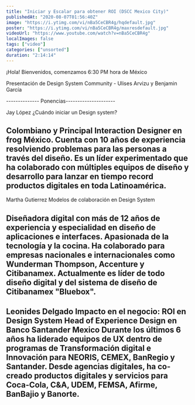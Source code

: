 ```yaml
---
title: "Iniciar y Escalar para obtener ROI (DSCC Mexico City)"
publishedAt: "2020-08-07T01:56:40Z"
image: "https://i.ytimg.com/vi/nBa5CeCBR4g/hqdefault.jpg"
poster: "https://i.ytimg.com/vi/nBa5CeCBR4g/maxresdefault.jpg"
videoUrl: "https://www.youtube.com/watch?v=nBa5CeCBR4g"
localImages: false
tags: ["video"]
categories: ["unsorted"]
duration: "2:14:14"
---
```

¡Hola! Bienvenidos, comenzamos 6:30 PM hora de México


Presentación de Design System Community - Ulises Arvizu y Benjamin García

-------------- Ponencias---------------------

Jay López
¿Cuándo iniciar un Design system?

Colombiano y Principal Interaction Designer en frog México. Cuenta con 10 años de experiencia resolviendo problemas para las personas a través del diseño. Es un líder experimentado que ha colaborado con múltiples equipos de diseño y desarrollo para lanzar en tiempo record productos digitales en toda Latinoamérica.
----------------------------------------------------

Martha Gutierrez
Modelos de colaboración en Design System

Diseñadora digital con más de 12 años de experiencia y especialidad en diseño de aplicaciones e interfaces. Apasionada de la tecnología y la cocina. Ha colaborado para empresas nacionales e internacionales como Wunderman Thompson, Accenture y Citibanamex. Actualmente es líder de todo diseño digital y del sistema de diseño de Citibanamex "Bluebox".
-----------------------------------------------------

Leonides Delgado
Impacto en el negocio: ROI en Design System
Head of Experience Design en Banco Santander Mexico
Durante los últimos 6 años ha liderado equipos de UX dentro de programas de Transformación digital e Innovación para NEORIS, CEMEX, BanRegio y Santander. Desde agencias digitales, ha co-creado productos digitales y servicios para Coca-Cola, C&A, UDEM, FEMSA, Afirme, BanBajio y Banorte.
-------------------------------------------------------
